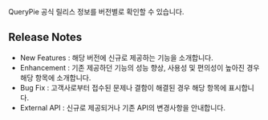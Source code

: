 QueryPie 공식 릴리스 정보를 버전별로 확인할 수 있습니다.

## Release Notes
* New Features : 해당 버전에 신규로 제공하는 기능을 소개합니다.
* Enhancement : 기존 제공하던 기능의 성능 향상, 사용성 및 편의성이 높아진 경우 해당 항목에 소개합니다.
* Bug Fix : 고객사로부터 접수된 문제나 결함이 해결된 경우 해당 항목에 표시합니다.
* External API : 신규로 제공되거나 기존 API의 변경사항을 안내합니다.
